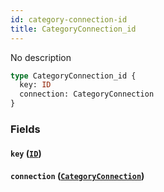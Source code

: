 ```yaml
---
id: category-connection-id
title: CategoryConnection_id
---
```


No description

```graphql
type CategoryConnection_id {
  key: ID
  connection: CategoryConnection
}
```

### Fields

#### `key` ([`ID`](/v1/scalars/id))

#### `connection` ([`CategoryConnection`](/v1/objects/category-connection))
